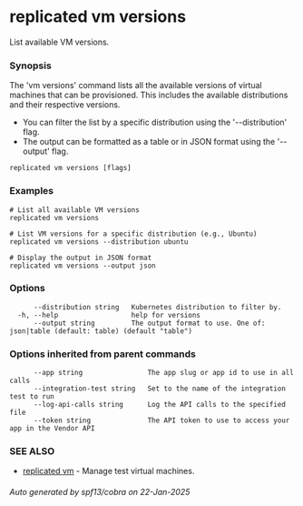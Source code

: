 # replicated vm versions

List available VM versions.

### Synopsis

The 'vm versions' command lists all the available versions of virtual machines that can be provisioned. This includes the available distributions and their respective versions.

- You can filter the list by a specific distribution using the '--distribution' flag.
- The output can be formatted as a table or in JSON format using the '--output' flag.

```
replicated vm versions [flags]
```

### Examples

```
# List all available VM versions
replicated vm versions

# List VM versions for a specific distribution (e.g., Ubuntu)
replicated vm versions --distribution ubuntu

# Display the output in JSON format
replicated vm versions --output json
```

### Options

```
      --distribution string   Kubernetes distribution to filter by.
  -h, --help                  help for versions
      --output string         The output format to use. One of: json|table (default: table) (default "table")
```

### Options inherited from parent commands

```
      --app string                The app slug or app id to use in all calls
      --integration-test string   Set to the name of the integration test to run
      --log-api-calls string      Log the API calls to the specified file
      --token string              The API token to use to access your app in the Vendor API
```

### SEE ALSO

* [replicated vm](replicated-cli-vm)	 - Manage test virtual machines.

###### Auto generated by spf13/cobra on 22-Jan-2025
